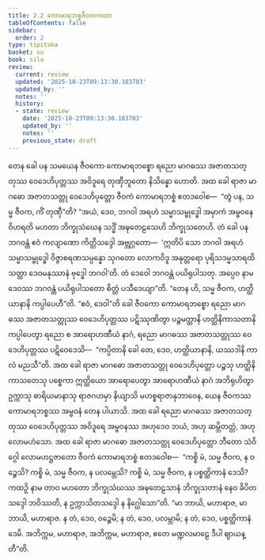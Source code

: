 ```yaml
---
title: 2.2 ကောမာရဘစ္စဇီဝကကထာ
tableOfContents: false
sidebar:
  order: 2
type: tipitaka
basket: su
book: sila
review:
  current: review
  updated: '2025-10-23T09:13:30.183703'
  updated_by: ''
  notes: ''
  history:
  - state: review
    date: '2025-10-23T09:13:30.183703'
    updated_by: ''
    notes: ''
    previous_state: draft
---
```



<ReviewStatus review={frontmatter.review} showDetails={true} />

<HypothesisAnnotation frontmatter={frontmatter} />

<DynamicBreadcrumb />

<Division number="157" book="sila" e="ch" v="6" p="46">

<Paragraph number="233" book="sila">
တေန ခေါ ပန သမယေန ဇီဝကော ကောမာရဘစ္စော ရညော မာဂဓဿ အဇာတသတ္တုဿ ဝေဒေဟိပုတ္တဿ အဝိဒူရေ တုဏှီဘူတော နိသိန္နော ဟောတိ. အထ ခေါ ရာဇာ မာဂဓော အဇာတသတ္တု ဝေဒေဟိပုတ္တော ဇီဝကံ ကောမာရဘစ္စံ ဧတဒဝေါစ—  “တွံ ပန, သမ္မ ဇီဝက, ကိံ တုဏှီ”တိ? “အယံ, ဒေဝ, ဘဂဝါ အရဟံ သမ္မာသမ္ဗုဒ္ဓေါ အမှာကံ အမ္ဗဝနေ ဝိဟရတိ မဟတာ ဘိက္ခုသံဃေန သဒ္ဓိံ အဍ္ဎတေဠသေဟိ ဘိက္ခုသတေဟိ. တံ ခေါ ပန ဘဂဝန္တံ ဧဝံ ကလျာဏော ကိတ္တိသဒ္ဒေါ အဗ္ဘုဂ္ဂတော—  ‘ဣတိပိ သော ဘဂဝါ အရဟံ သမ္မာသမ္ဗုဒ္ဓေါ ဝိဇ္ဇာစရဏသမ္ပန္နော သုဂတော လောကဝိဒူ အနုတ္တရော ပုရိသဒမ္မသာရထိ သတ္ထာ ဒေဝမနုဿာနံ ဗုဒ္ဓေါ ဘဂဝါ’တိ. တံ ဒေဝေါ ဘဂဝန္တံ ပယိရုပါသတု. အပ္ပေဝ နာမ ဒေဝဿ ဘဂဝန္တံ ပယိရုပါသတော စိတ္တံ ပသီဒေယျာ”တိ.
</Paragraph>

</Division>
<Division number="158" book="sila" e="ch" v="6" p="46">

<Paragraph number="234" book="sila">
“တေန ဟိ, သမ္မ ဇီဝက, ဟတ္ထိယာနာနိ ကပ္ပါပေဟီ”တိ. “ဧဝံ, ဒေဝါ”တိ ခေါ ဇီဝကော ကောမာရဘစ္စော ရညော မာဂဓဿ အဇာတသတ္တုဿ ဝေဒေဟိပုတ္တဿ ပဋိဿုဏိတွာ ပဉ္စမတ္တာနိ ဟတ္ထိနိကာသတာနိ ကပ္ပါပေတွာ ရညော စ အာရောဟဏီယံ နာဂံ, ရညော မာဂဓဿ အဇာတသတ္တုဿ ဝေဒေဟိပုတ္တဿ ပဋိဝေဒေသိ—  “ကပ္ပိတာနိ ခေါ တေ, ဒေဝ, ဟတ္ထိယာနာနိ, ယဿဒါနိ ကာလံ မညသီ”တိ.
</Paragraph>

</Division>
<Division number="159" book="sila" e="ch" v="6" p="46">

<Paragraph number="235" book="sila">
အထ ခေါ ရာဇာ မာဂဓော အဇာတသတ္တု ဝေဒေဟိပုတ္တော ပဉ္စသု ဟတ္ထိနိကာသတေသု ပစ္စေကာ ဣတ္ထိယော အာရောပေတွာ အာရောဟဏီယံ နာဂံ အဘိရုဟိတွာ ဥက္ကာသု ဓာရိယမာနာသု ရာဇဂဟမှာ နိယျာသိ မဟစ္စရာဇာနုဘာဝေန, ယေန ဇီဝကဿ ကောမာရဘစ္စဿ အမ္ဗဝနံ တေန ပါယာသိ.
</Paragraph>

<Paragraph number="236" book="sila">
အထ ခေါ ရညော မာဂဓဿ အဇာတသတ္တုဿ ဝေဒေဟိပုတ္တဿ အဝိဒူရေ အမ္ဗဝနဿ အဟုဒေဝ ဘယံ, အဟု ဆမ္ဘိတတ္တံ, အဟု လောမဟံသော. အထ ခေါ ရာဇာ မာဂဓော အဇာတသတ္တု ဝေဒေဟိပုတ္တော ဘီတော သံဝိဂ္ဂေါ လောမဟဋ္ဌဇာတော ဇီဝကံ ကောမာရဘစ္စံ ဧတဒဝေါစ—  “ကစ္စိ မံ, သမ္မ ဇီဝက, န ဝဉ္စေသိ? ကစ္စိ မံ, သမ္မ ဇီဝက, န ပလမ္ဘေသိ? ကစ္စိ မံ, သမ္မ ဇီဝက, န ပစ္စတ္ထိကာနံ ဒေသိ? ကထဉှိ နာမ တာဝ မဟတော ဘိက္ခုသံဃဿ အဍ္ဎတေဠသာနံ ဘိက္ခုသတာနံ နေဝ ခိပိတသဒ္ဒေါ ဘဝိဿတိ, န ဥက္ကာသိတသဒ္ဒေါ န နိဂ္ဃေါသော”တိ.
</Paragraph>

<Paragraph number="237" book="sila">
“မာ ဘာယိ, မဟာရာဇ, မာ ဘာယိ, မဟာရာဇ. န တံ, ဒေဝ, ဝဉ္စေမိ; န တံ, ဒေဝ, ပလမ္ဘာမိ; န တံ, ဒေဝ, ပစ္စတ္ထိကာနံ ဒေမိ. အဘိက္ကမ, မဟာရာဇ, အဘိက္ကမ, မဟာရာဇ, ဧတေ မဏ္ဍလမာဠေ ဒီပါ ဈာယန္တီ”တိ.
</Paragraph>
</Division>